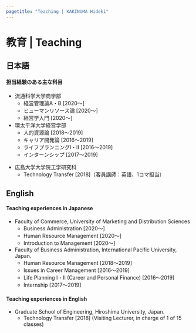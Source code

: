 ```yaml
---
pagetitle: "Teaching | KAKINUMA Hideki"
---
```


# 教育 | Teaching {.tabset}


## 日本語
<h4>担当経験のある主な科目</h4>
+ 流通科学大学商学部
    + 経営管理論A・B [2020～]
    + ヒューマンリソース論 [2020～]
    + 経営学入門 [2020～]
+ 環太平洋大学経営学部
    + 人的資源論 [2018～2019]
    + キャリア開発論 [2016～2019]
    + ライフプランニングⅠ・Ⅱ [2016～2019]
    + インターンシップ [2017～2019]


&#13;&#10;

+ 広島大学大学院工学研究科
    + Technology Transfer [2018]（客員講師：英語、1コマ担当）

## English
<h4>Teaching experiences in Japanese</h4>
+ Faculty of Commerce, University of Marketing and Distribution Sciences
    + Business Administration [2020～]
    + Human Resource Management [2020～]
    + Introduction to Management [2020～]
+ Faculty of Business Administration, International Pacific University, Japan.
    + Human Resource Management [2018～2019]
    + Issues in Career Management [2016～2019]
    + Life Planning Ⅰ・Ⅱ (Career and Personal Finance) [2016～2019]
    + Internship [2017～2019]

<h4 class="mb">Teaching experiences in English</h4>
+ Graduate School of Engineering, Hiroshima University, Japan.
    + Technology Transfer [2018] (Visiting Lecturer, in charge of 1 of 15 classes)
